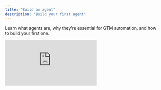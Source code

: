 ```yaml
---
title: "Build an agent"
description: "Build your first agent"
---
```


Learn what agents are, why they're essential for GTM automation, and how to build your first one.

<iframe className="w-full aspect-video rounded-xl" src="https://www.youtube.com/embed/vRDIzsM8GuI" title="Build an agent in Cargo" frameBorder="0" allow="accelerometer; autoplay; clipboard-write; encrypted-media; gyroscope; picture-in-picture" allowFullScreen />

## What are Agents?

Agents are intelligent components in Cargo that research and answer questions about companies and people. They use state-of-the-art AI to automate research, qualify leads, and enrich your CRM with up-to-date insights.

Agents can be configured to run custom logic, search the web, and provide answers to your most important GTM questions—so your team can focus on high-value activities.

## Use cases

Agents can be used for a variety of GTM tasks, including:

- **Automated Research:** Instantly gather information on companies and people from public and private data sources.
- **Lead & Account Qualification:** Qualify leads and accounts based on custom rules and real-time data.
- **CRM Enrichment:** Keep your CRM up to date with the latest insights and contact information.
- **Workflow Automation:** Power custom workflows in your Plays by providing answers and data to other tools.